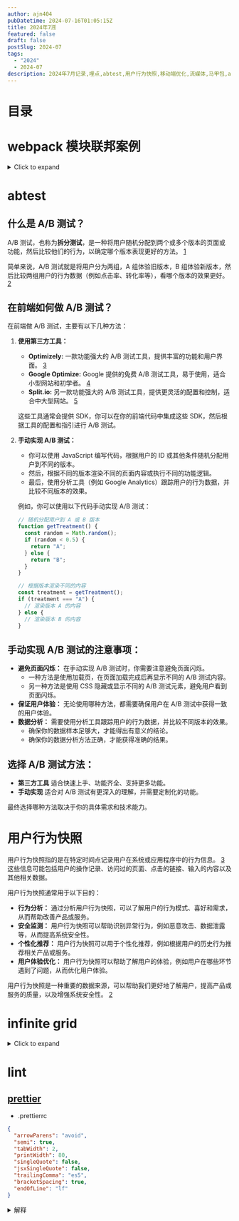 ```yaml
---
author: ajn404
pubDatetime: 2024-07-16T01:05:15Z
title: 2024年7🈷️
featured: false
draft: false
postSlug: 2024-07
tags:
  - "2024"
  - 2024-07
description: 2024年7月记录,埋点,abtest,用户行为快照,移动端优化,流媒体,马甲包,ar,机器学习,移动端线程通信,render线程优化,帧动画通信,网络层,日志系统,缓存系统
---
```


# 目录

# webpack 模块联邦案例

<details>
<summary>Click to expand</summary>


<Webpack client:only="react" client:visible />

</details>

# abtest

## 什么是 A/B 测试？

A/B 测试，也称为**拆分测试**，是一种将用户随机分配到两个或多个版本的页面或功能，然后比较他们的行为，以确定哪个版本表现更好的方法。 [1](https://en.wikipedia.org/wiki/A/B_testing)

简单来说，A/B 测试就是将用户分为两组，A 组体验旧版本，B 组体验新版本，然后比较两组用户的行为数据（例如点击率、转化率等），看哪个版本的效果更好。 [2](https://www.split.io/blog/a-b-testing-on-the-front-end/)

## 在前端如何做 A/B 测试？

在前端做 A/B 测试，主要有以下几种方法：

1. **使用第三方工具：**

   - **Optimizely:** 一款功能强大的 A/B 测试工具，提供丰富的功能和用户界面。 [3](https://www.optimizely.com/)
   - **Google Optimize:** Google 提供的免费 A/B 测试工具，易于使用，适合小型网站和初学者。 [4](https://optimize.google.com/)
   - **Split.io:** 另一款功能强大的 A/B 测试工具，提供更灵活的配置和控制，适合中大型网站。 [5](https://www.split.io/)

   这些工具通常会提供 SDK，你可以在你的前端代码中集成这些 SDK，然后根据工具的配置和指引进行 A/B 测试。

2. **手动实现 A/B 测试：**

   - 你可以使用 JavaScript 编写代码，根据用户的 ID 或其他条件随机分配用户到不同的版本。
   - 然后，根据不同的版本渲染不同的页面内容或执行不同的功能逻辑。
   - 最后，使用分析工具（例如 Google Analytics）跟踪用户的行为数据，并比较不同版本的效果。

   例如，你可以使用以下代码手动实现 A/B 测试：

   ```javascript
   // 随机分配用户到 A 或 B 版本
   function getTreatment() {
     const random = Math.random();
     if (random < 0.5) {
       return "A";
     } else {
       return "B";
     }
   }

   // 根据版本渲染不同的内容
   const treatment = getTreatment();
   if (treatment === "A") {
     // 渲染版本 A 的内容
   } else {
     // 渲染版本 B 的内容
   }
   ```

## 手动实现 A/B 测试的注意事项：

- **避免页面闪烁：** 在手动实现 A/B 测试时，你需要注意避免页面闪烁。
  - 一种方法是使用加载页，在页面加载完成后再显示不同的 A/B 测试内容。
  - 另一种方法是使用 CSS 隐藏或显示不同的 A/B 测试元素，避免用户看到页面闪烁。
- **保证用户体验：** 无论使用哪种方法，都需要确保用户在 A/B 测试中获得一致的用户体验。
- **数据分析：** 需要使用分析工具跟踪用户的行为数据，并比较不同版本的效果。
  - 确保你的数据样本足够大，才能得出有意义的结论。
  - 确保你的数据分析方法正确，才能获得准确的结果。

## 选择 A/B 测试方法：

- **第三方工具** 适合快速上手、功能齐全、支持更多功能。
- **手动实现** 适合对 A/B 测试有更深入的理解，并需要定制化的功能。

最终选择哪种方法取决于你的具体需求和技术能力。

# 用户行为快照

用户行为快照指的是在特定时间点记录用户在系统或应用程序中的行为信息。 [3](https://www.researchgate.net/figure/Snapshot-showing-a-specific-users-behaviour_fig4_315511165) 这些信息可能包括用户的操作记录、访问过的页面、点击的链接、输入的内容以及其他相关数据。

用户行为快照通常用于以下目的：

- **行为分析：** 通过分析用户行为快照，可以了解用户的行为模式、喜好和需求，从而帮助改善产品或服务。
- **安全监测：** 用户行为快照可以帮助识别异常行为，例如恶意攻击、数据泄露等，从而提高系统安全性。
- **个性化推荐：** 用户行为快照可以用于个性化推荐，例如根据用户的历史行为推荐相关产品或服务。
- **用户体验优化：** 用户行为快照可以帮助了解用户的体验，例如用户在哪些环节遇到了问题，从而优化用户体验。

用户行为快照是一种重要的数据来源，可以帮助我们更好地了解用户，提高产品或服务的质量，以及增强系统安全性。 [2](https://www.proofpoint.com/us/threat-reference/user-entity-behavior-analytics-ueba)

# infinite grid

<details>
<summary>Click to expand</summary>

<a
  class="fixed top-8 right-8 text-cyan-300 text-lg indent-8 p-2 z-10 no-underline animate-bounce"
  href="#infinite-grid"
>
  {" "}
  回到上面
</a>


<Grid client:visible />

</details>

# lint

## [prettier](https://prettier.io/docs/en/configuration.html)

- .prettierrc

```json
{
  "arrowParens": "avoid",
  "semi": true,
  "tabWidth": 2,
  "printWidth": 80,
  "singleQuote": false,
  "jsxSingleQuote": false,
  "trailingComma": "es5",
  "bracketSpacing": true,
  "endOfLine": "lf"
}
```

<details>
<summary>解释</summary>

这个 `.prettierrc` 文件是 Prettier 的配置文件，用于定义代码格式化的规则。以下是每个选项的详细解释：

1. **arrowParens**: `"avoid"` - 在箭头函数中，如果参数只有一个，则不需要括号。例如，`x => x + 1` 而不是 `(x) => x + 1`。

2. **semi**: `true` - 在语句的末尾添加分号。这意味着每个语句结束时都会有一个分号，例如 `const a = 1;`。

3. **tabWidth**: `2` - 每个缩进级别使用两个空格。这会影响代码的缩进方式，使代码更紧凑。

4. **printWidth**: `80` - 指定每行的最大字符数，超过这个长度的行会被换行。这个设置通常用于提高代码的可读性。

5. **singleQuote**: `false` - 使用双引号而不是单引号来包围字符串。例如，`"hello"` 而不是 `'hello'`。

6. **jsxSingleQuote**: `false` - 在 JSX 中使用双引号而不是单引号。这适用于 React 组件中的字符串属性。

7. **trailingComma**: `"es5"` - 在 ES5 语法中允许在对象和数组的最后一个元素后面添加逗号。例如，`const arr = [1, 2, 3,];`。

8. **bracketSpacing**: `true` - 在对象字面量的花括号内添加空格。例如，`{ foo: bar }` 而不是 `{foo: bar}`。

9. **endOfLine**: `"lf"` - 使用换行符（LF）作为行结束符。这在跨平台开发时非常重要，以确保不同操作系统之间的一致性。

这些配置选项帮助开发者保持代码风格的一致性，提升代码的可读性和维护性。可以根据团队的需求和个人偏好进行调整，以适应不同的项目要求[1](https://prettier.io/docs/en/configuration.html)[3](https://prettier.io/docs/en/options.html)。

</details>
